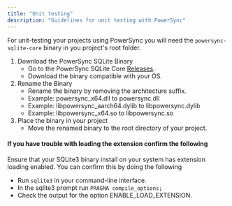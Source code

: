 ```yaml
---
title: "Unit testing"
description: "Guidelines for unit testing with PowerSync"
---
```


For unit-testing your projects using PowerSync you will need the `powersync-sqlite-core` binary in you project's root folder.

1. Download the PowerSync SQLite Binary
   - Go to the PowerSync SQLite Core [Releases](https://github.com/powersync-ja/powersync-sqlite-core/releases).
   - Download the binary compatible with your OS.
2. Rename the Binary
   - Rename the binary by removing the architecture suffix.
   - Example: powersync_x64.dll to powersync.dll
   - Example: libpowersync_aarch64.dylib to libpowersync.dylib
   - Example: libpowersync_x64.so to libpowersync.so
3. Place the binary in your project
   - Move the renamed binary to the root directory of your project.

#### If you have trouble with loading the extension confirm the following

Ensure that your SQLite3 binary install on your system has extension loading enabled. You can confirm this by doing the following
- Run `sqlite3` in your command-line interface.
- In the sqlite3 prompt run `PRAGMA compile_options;`
- Check the output for the option ENABLE_LOAD_EXTENSION.
